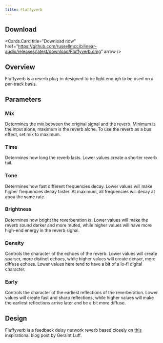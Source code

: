 ```yaml
---
title: Fluffyverb
---
```



## Download

<Cards.Card
  title="Download now"
  href="https://github.com/russellmcc/bilinear-audio/releases/latest/download/Fluffyverb.dmg"
  arrow
/>

## Overview

Fluffyverb is a reverb plug-in designed to be light enough to be used on a per-track basis.

## Parameters

### Mix

Determines the mix between the original signal and the reverb. Minimum is the input alone, maximum is the reverb alone. To use the reverb as a bus effect, set mix to maximum.

### Time

Determines how long the reverb lasts. Lower values create a shorter reverb tail.

### Tone

Determines how fast different frequencies decay. Lower values will make higher frequencies decay faster. At maximum, all frequencies will decay at abou the same rate.

### Brightness

Determines how bright the reverberation is. Lower values will make the reverb sound darker and more muted, while higher values will have more high-end energy in the reverb signal.

### Density

Controls the character of the echoes of the reverb. Lower values will create sparser, more distinct echoes, while higher values will create denser, more diffuse echoes. Lower values here tend to have a bit of a lo-fi digital character.

### Early

Controls the character of the earliest reflections of the reverberation. Lower values will create fast and sharp reflections, while higher values will make the earliest reflections arrive later and be a bit more diffuse.

## Design

Fluffyverb is a feedback delay network reverb based closely on [this](https://signalsmith-audio.co.uk/writing/2021/lets-write-a-reverb/) inspirational blog post by Geraint Luff.
